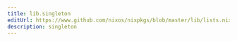 ```yaml
---
title: lib.singleton
editUrl: https://www.github.com/nixos/nixpkgs/blob/master/lib/lists.nix#L23C15
description: singleton
---
```




<LinkCard
    title="Contribute Now!"
    description="API Documentation is done in our source code"
    href="https://www.github.com/nixos/nixpkgs/blob/master/lib/lists.nix#L23C15"
/>


